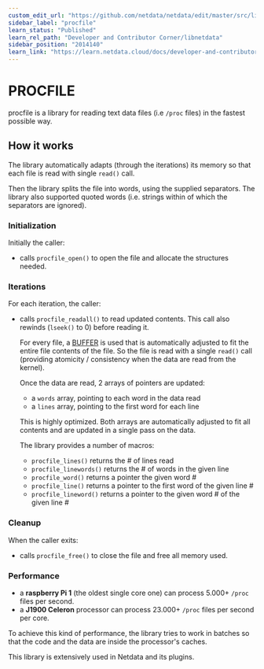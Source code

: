 ```yaml
---
custom_edit_url: "https://github.com/netdata/netdata/edit/master/src/libnetdata/procfile/README.md"
sidebar_label: "procfile"
learn_status: "Published"
learn_rel_path: "Developer and Contributor Corner/libnetdata"
sidebar_position: "2014140"
learn_link: "https://learn.netdata.cloud/docs/developer-and-contributor-corner/libnetdata/procfile"
---
```


# PROCFILE

procfile is a library for reading text data files (i.e `/proc` files) in the fastest possible way.

## How it works

The library automatically adapts (through the iterations) its memory so that each file
is read with single `read()` call.

Then the library splits the file into words, using the supplied separators.
The library also supported quoted words (i.e. strings within of which the separators are ignored).

### Initialization

Initially the caller: 

-   calls `procfile_open()` to open the file and allocate the structures needed.

### Iterations

For each iteration, the caller:

-   calls `procfile_readall()` to read updated contents.
     This call also rewinds (`lseek()` to 0) before reading it.

     For every file, a [BUFFER](/docs/developer-and-contributor-corner/libnetdata/buffer-library) is used that is automatically adjusted to fit the entire
     file contents of the file. So the file is read with a single `read()` call (providing atomicity / consistency when
     the data are read from the kernel).

     Once the data are read, 2 arrays of pointers are updated:

    -   a `words` array, pointing to each word in the data read
    -   a `lines` array, pointing to the first word for each line

     This is highly optimized. Both arrays are automatically adjusted to
     fit all contents and are updated in a single pass on the data.

     The library provides a number of macros:

    -   `procfile_lines()` returns the # of lines read
    -   `procfile_linewords()` returns the # of words in the given line
    -   `procfile_word()` returns a pointer the given word #
    -   `procfile_line()` returns a pointer to the first word of the given line #
    -   `procfile_lineword()` returns a pointer to the given word # of the given line #

### Cleanup

When the caller exits:

-   calls `procfile_free()` to close the file and free all memory used.

### Performance

-   a **raspberry Pi 1** (the oldest single core one) can process 5.000+ `/proc` files per second.
-   a **J1900 Celeron** processor can process 23.000+ `/proc` files per second per core.

To achieve this kind of performance, the library tries to work in batches so that the code
and the data are inside the processor's caches.

This library is extensively used in Netdata and its plugins.


